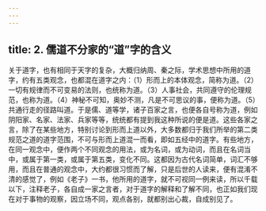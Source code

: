 ```yaml
---
---
---
```

title: 2. 儒道不分家的“道”字的含义
---




关于道字，也有相同于天字的复杂，大概归纳周、秦之际，学术思想中所用的道字，约有五类观念，也都混在道字之内：（1）形而上的本体观念，简称为道。（2）一切有规律而不可变易的法则，也统称为道。（3）人事社会，共同遵守的伦理规范，也称为道。（4）神秘不可知，奥妙不测，凡是不可思议的事，便称为道。（5）共通行走的径路叫道。于是儒、道等学，诸子百家之言，也便各自号称为道，例如阴阳家、名家、法家、兵家等等，统统都有提到我这种所说的便是道。这些各家之言，除了在某些地方，特别讨论到形而上道以外，大多数都归于我们所举的第二类规范之道的道字范围，不可与形而上道混一而看，即如五经中的道字。有些地方，在同一观念中，便作两个不同观念的用法，或为名词，或为动词，而且在名词当中，或属于第一类，或属于第五类，变化不同。这都因为古代名词简单，词汇不够用，而且在普通的观念中，大约都很习惯而了解，只是后世的人读来，便有混淆不清的感觉了，例如《老子》一书，他所用的道字，就不可视同一例来读，所以千载以下，注释老子，各自成一家之言者，对于道字的解释和了解不同，也正如我们现在对于事物的观察，因立场不同，观点各别，就都别出心裁，自成别见了。